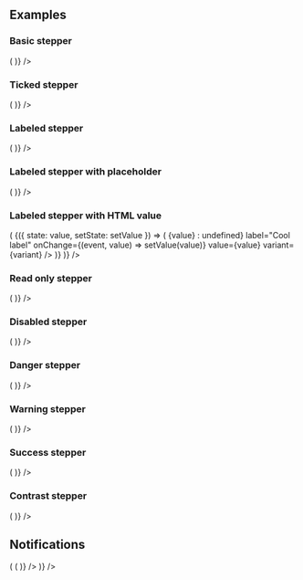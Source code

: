 
<PageTitle src="components/Form/Stepper" title="Stepper" />
<Subtitle />
<Description />
<Primary />
<ArgsTable story={PRIMARY_STORY} />
<Stories />

## Examples

### Basic stepper

<Canvas>
  <Looper
    list={variants}
    render={variant => (
      <Rhythm grouped py={3}>
        <FormComponentDemo initialValue={10} property="value" type="stepper">
          <Stepper aria-label="Cool label" variant={variant} />
        </FormComponentDemo>
      </Rhythm>
    )}
  />
</Canvas>

### Ticked stepper

<Canvas>
  <Looper
    list={variants}
    render={variant => (
      <Rhythm grouped py={3}>
        <FormComponentDemo initialValue={10} property="value" type="stepper">
          <Stepper aria-label="Cool label" max={100} min={-100} step={10} variant={variant} />
        </FormComponentDemo>
      </Rhythm>
    )}
  />
</Canvas>

### Labeled stepper

<Canvas>
  <Looper
    list={variants}
    render={variant => (
      <Rhythm grouped py={3}>
        <FormComponentDemo initialValue={10} property="value" type="stepper">
          <Stepper label="Cool label" max={12} min={2} step={1} variant={variant} />
        </FormComponentDemo>
      </Rhythm>
    )}
  />
</Canvas>

### Labeled stepper with placeholder

<Canvas>
  <Looper
    list={variants}
    render={variant => (
      <Rhythm grouped py={3}>
        <FormComponentDemo property="value" type="stepper">
          <Stepper label="Cool label" max={12} min={2} placeholder={10} step={1} variant={variant} />
        </FormComponentDemo>
      </Rhythm>
    )}
  />
</Canvas>

### Labeled stepper with HTML value

<Canvas>
  <Looper
    list={variants}
    render={variant => (
      <StateWrapper initialState={10} key={variant}>
        {({ state: value, setState: setValue }) => (
          <Rhythm grouped py={3} style={{ maxWidth: 400 }}>
            <Stepper
              alwaysUseFormatting
              formattedValue={value || value === 0 ? <i>{value}</i> : undefined}
              label="Cool label"
              onChange={(event, value) => setValue(value)}
              value={value}
              variant={variant}
            />
          </Rhythm>
        )}
      </StateWrapper>
    )}
  />
</Canvas>

### Read only stepper

<Canvas>
  <Looper
    list={variants}
    render={variant => (
      <Rhythm grouped py={3}>
        <FormComponentDemo initialValue={10} property="value" type="stepper">
          <Stepper readOnly label="Cool label" max={12} min={2} step={1} variant={variant} />
        </FormComponentDemo>
      </Rhythm>
    )}
  />
</Canvas>

### Disabled stepper

<Canvas>
  <Looper
    list={variants}
    render={variant => (
      <Rhythm grouped py={3}>
        <FormComponentDemo initialValue={10} property="value" type="stepper">
          <Stepper disabled label="Cool label" variant={variant} />
        </FormComponentDemo>
      </Rhythm>
    )}
  />
</Canvas>

### Danger stepper

<Canvas>
  <Looper
    list={variants}
    render={variant => (
      <Rhythm grouped py={3}>
        <FormComponentDemo initialValue={10} property="value" type="stepper">
          <Stepper label="Cool label" validity="danger" variant={variant} />
        </FormComponentDemo>
      </Rhythm>
    )}
  />
</Canvas>

### Warning stepper

<Canvas>
  <Looper
    list={variants}
    render={variant => (
      <Rhythm grouped py={3}>
        <FormComponentDemo initialValue={10} property="value" type="stepper">
          <Stepper label="Cool label" validity="warning" variant={variant} />
        </FormComponentDemo>
      </Rhythm>
    )}
  />
</Canvas>

### Success stepper

<Canvas>
  <Looper
    list={variants}
    render={variant => (
      <Rhythm grouped py={3}>
        <FormComponentDemo initialValue={10} property="value" type="stepper">
          <Stepper label="Cool label" validity="success" variant={variant} />
        </FormComponentDemo>
      </Rhythm>
    )}
  />
</Canvas>

### Contrast stepper

<Canvas contrast>
  <Looper
    list={variants}
    render={variant => (
      <Rhythm grouped py={3}>
        <FormComponentDemo initialValue={10} property="value" type="stepper">
          <Stepper contrast label="Cool label" variant={variant} />
        </FormComponentDemo>
      </Rhythm>
    )}
  />
</Canvas>

## Notifications

<Canvas>
  <Looper
    list={['danger', 'warning', 'success', 'primary', 'neutral']}
    render={level => (
      <Looper
        list={variants}
        render={variant => (
          <Rhythm grouped py={3}>
            <FormComponentDemo initialValue={10} property="value" type="stepper">
              <NotifiedStepper
                label="Cool label"
                level={level}
                notification={`This is an example ${level} notification.`}
                variant={variant}
              />
            </FormComponentDemo>
          </Rhythm>
        )}
      />
    )}
  />
</Canvas>
